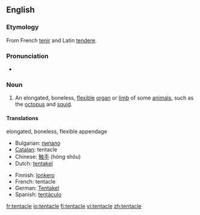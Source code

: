 ==English==

===Etymology===
From French [[tenir]] and Latin [[tendere]].

===Pronunciation===
*{{audio|en-us-tentacle.ogg|Audio (US)}}

===Noun===
{{en-noun}}

# An elongated, boneless, [[flexible]] [[organ]] or [[limb]] of some [[animal]]s, such as the [[octopus]] and [[squid]].

====Translations====
;elongated, boneless, flexible appendage
{{top}}
*Bulgarian: [[пипало]] {{m}}
*[[Catalan]]: tentacle {{m}}
*Chinese: [[触手]] (hóng shǒu)
*Dutch: [[tentakel]] {{n}}
{{mid}}
*Finnish: [[lonkero]]
*French: tentacle {{m}}
*German: [[Tentakel]] {{m}}
*Spanish: [[tentáculo]] {{m}}
{{bottom}}

[[fr:tentacle]]
[[io:tentacle]]
[[fi:tentacle]]
[[vi:tentacle]]
[[zh:tentacle]]